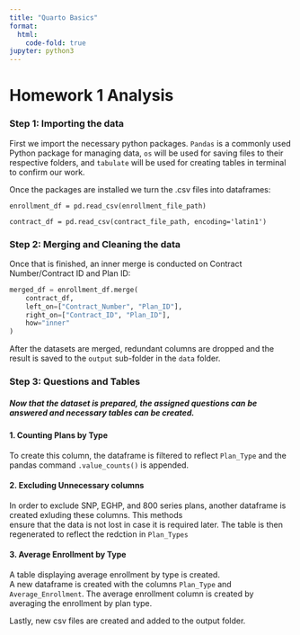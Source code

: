 ```yaml
---
title: "Quarto Basics"
format:
  html:
    code-fold: true
jupyter: python3
---
```


# Homework 1 Analysis

### Step 1: Importing the data 
First we import the necessary python packages.
`Pandas` is a commonly used Python package for managing data, `os` will be used for saving files to their respective folders, and `tabulate` will be used for creating tables in terminal to confirm our work.

Once the packages are installed we turn the .csv files into dataframes:

`enrollment_df = pd.read_csv(enrollment_file_path)`

`contract_df = pd.read_csv(contract_file_path, encoding='latin1')`

### Step 2: Merging and Cleaning the data
Once that is finished, an inner merge is conducted on Contract Number/Contract ID and Plan ID:
```python
merged_df = enrollment_df.merge(
    contract_df,
    left_on=["Contract_Number", "Plan_ID"],
    right_on=["Contract_ID", "Plan_ID"],
    how="inner"
)
```

After the datasets are merged, redundant columns are dropped and the result is saved to the `output` sub-folder in the `data` folder.

### Step 3: Questions and Tables
##### Now that the dataset is prepared, the assigned questions can be answered and necessary tables can be created.

#### 1. Counting Plans by Type
To create this column, the dataframe is filtered to reflect `Plan_Type` and the pandas command `.value_counts()` is appended.

#### 2. Excluding Unnecessary columns
In order to exclude SNP, EGHP, and 800 series plans, another dataframe is created exluding these columns. This methods<br> ensure that the data is not lost in case it is required later.
The table is then regenerated to reflect the redction in `Plan_Types`

#### 3. Average Enrollment by Type
A table displaying average enrollment by type is created. <br> A new dataframe is created with the columns `Plan_Type` and `Average_Enrollment`.
The average enrollment column is created by averaging the enrollment by plan type.

Lastly, new csv files are created and added to the output folder.